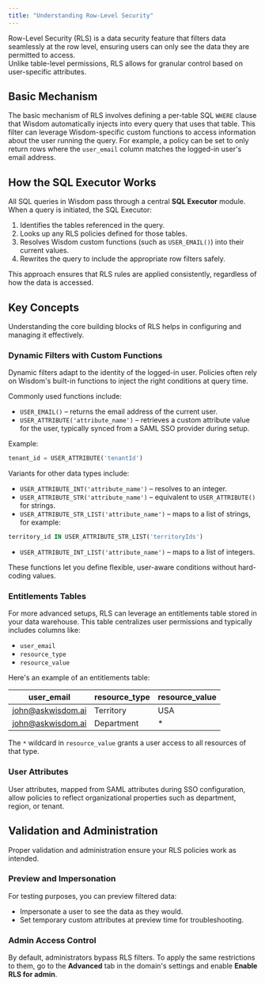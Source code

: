 ```yaml
---
title: "Understanding Row-Level Security"
---
```


Row-Level Security (RLS) is a data security feature that filters data seamlessly at the row level, ensuring users can only see the data they are permitted to access.\
Unlike table-level permissions, RLS allows for granular control based on user-specific attributes.

## Basic Mechanism

The basic mechanism of RLS involves defining a per-table SQL `WHERE` clause that Wisdom automatically injects into every query that uses that table. This filter can leverage Wisdom-specific custom functions to access information about the user running the query. For example, a policy can be set to only return rows where the `user_email` column matches the logged-in user's email address.

## How the SQL Executor Works

All SQL queries in Wisdom pass through a central **SQL Executor** module. When a query is initiated, the SQL Executor:

1. Identifies the tables referenced in the query.
2. Looks up any RLS policies defined for those tables.
3. Resolves Wisdom custom functions (such as `USER_EMAIL()`) into their current values.
4. Rewrites the query to include the appropriate row filters safely.

This approach ensures that RLS rules are applied consistently, regardless of how the data is accessed.

## Key Concepts

Understanding the core building blocks of RLS helps in configuring and managing it effectively.

### Dynamic Filters with Custom Functions

Dynamic filters adapt to the identity of the logged-in user. Policies often rely on Wisdom's built-in functions to inject the right conditions at query time.

Commonly used functions include:

- `USER_EMAIL()` – returns the email address of the current user.
- `USER_ATTRIBUTE('attribute_name')` – retrieves a custom attribute value for the user, typically synced from a SAML SSO provider during setup.

Example:

```sql
tenant_id = USER_ATTRIBUTE('tenantId')
```

Variants for other data types include:

- `USER_ATTRIBUTE_INT('attribute_name')` – resolves to an integer.
- `USER_ATTRIBUTE_STR('attribute_name')` – equivalent to `USER_ATTRIBUTE()` for strings.
- `USER_ATTRIBUTE_STR_LIST('attribute_name')` – maps to a list of strings, for example:

```sql
territory_id IN USER_ATTRIBUTE_STR_LIST('territoryIds')
```

- `USER_ATTRIBUTE_INT_LIST('attribute_name')` – maps to a list of integers.

These functions let you define flexible, user-aware conditions without hard-coding values.

### Entitlements Tables

For more advanced setups, RLS can leverage an entitlements table stored in your data warehouse. This table centralizes user permissions and typically includes columns like:

- `user_email`
- `resource_type`
- `resource_value`

Here's an example of an entitlements table:

| user_email                                    | resource_type | resource_value |
| --------------------------------------------- | ------------- | -------------- |
| [john@askwisdom.ai](mailto:john@askwisdom.ai) | Territory     | USA            |
| [john@askwisdom.ai](mailto:john@askwisdom.ai) | Department    | \*             |

The `*` wildcard in `resource_value` grants a user access to all resources of that type.

### User Attributes

User attributes, mapped from SAML attributes during SSO configuration, allow policies to reflect organizational properties such as department, region, or tenant.

## Validation and Administration

Proper validation and administration ensure your RLS policies work as intended.

### Preview and Impersonation

For testing purposes, you can preview filtered data:

- Impersonate a user to see the data as they would.
- Set temporary custom attributes at preview time for troubleshooting.

### Admin Access Control

By default, administrators bypass RLS filters. To apply the same restrictions to them, go to the **Advanced** tab in the domain's settings and enable **Enable RLS for admin**.